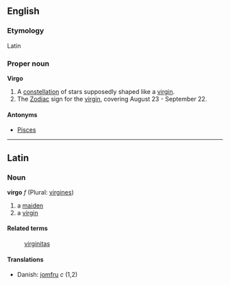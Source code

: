 ==English==
===Etymology===
Latin

===Proper noun===
'''Virgo'''

# A [[constellation]] of stars supposedly shaped like a [[virgin]].
# The [[Zodiac]] sign for the [[virgin]], covering August 23 - September 22.

====Antonyms====
*[[Pisces]]

----

==Latin==
===Noun===
'''virgo''' ''f'' (Plural: [[virgines]])

# a [[maiden]]
# a [[virgin]]

====Related terms====
: [[virginitas]]

====Translations====
*Danish: [[jomfru]] ''c'' (1,2)